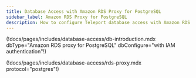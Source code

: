 ```yaml
---
title: Database Access with Amazon RDS Proxy for PostgreSQL
sidebar_label: Amazon RDS Proxy for PostgreSQL
description: How to configure Teleport database access with Amazon RDS Proxy for PostgreSQL
---
```


(!docs/pages/includes/database-access/db-introduction.mdx dbType="Amazon RDS proxy for PostgreSQL" dbConfigure="with IAM authentication"!)

(!docs/pages/includes/database-access/rds-proxy.mdx protocol="postgres"!)
